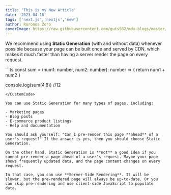 ```yaml
---
title: 'This is my New Article'
date: '2023-04-18'
tags: ['next.js','nextjs','new']
author: Roronoa Zoro
coverImage: https://raw.githubusercontent.com/guts982/mdx-blogs/master/images/blog-cover-placeholder.jpg
---
```


We recommend using **Static Generation** (with and without data) whenever possible because your page can be built once and served by CDN, which makes it much faster than having a server render the page on every request.

<CustomCode>
```ts
const sum = (num1: number, num2: number): number => {
    return num1 + num2
}

console.log(sum(4,8)) //12
```
</CustomCode>

You can use Static Generation for many types of pages, including:

- Marketing pages
- Blog posts
- E-commerce product listings
- Help and documentation

You should ask yourself: "Can I pre-render this page **ahead** of a user's request?" If the answer is yes, then you should choose Static Generation.

On the other hand, Static Generation is **not** a good idea if you cannot pre-render a page ahead of a user's request. Maybe your page shows frequently updated data, and the page content changes on every request.

In that case, you can use **Server-Side Rendering**. It will be slower, but the pre-rendered page will always be up-to-date. Or you can skip pre-rendering and use client-side JavaScript to populate data.